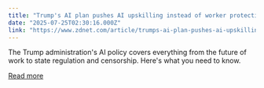 ```yaml
---
title: "Trump's AI plan pushes AI upskilling instead of worker protections - and 4 other key takeaways"
date: "2025-07-25T02:30:16.000Z"
link: "https://www.zdnet.com/article/trumps-ai-plan-pushes-ai-upskilling-instead-of-worker-protections-and-4-other-key-takeaways/"
---
```


The Trump administration's AI policy covers everything from the future of work to state regulation and censorship. Here's what you need to know.

[Read more](https://www.zdnet.com/article/trumps-ai-plan-pushes-ai-upskilling-instead-of-worker-protections-and-4-other-key-takeaways/)
